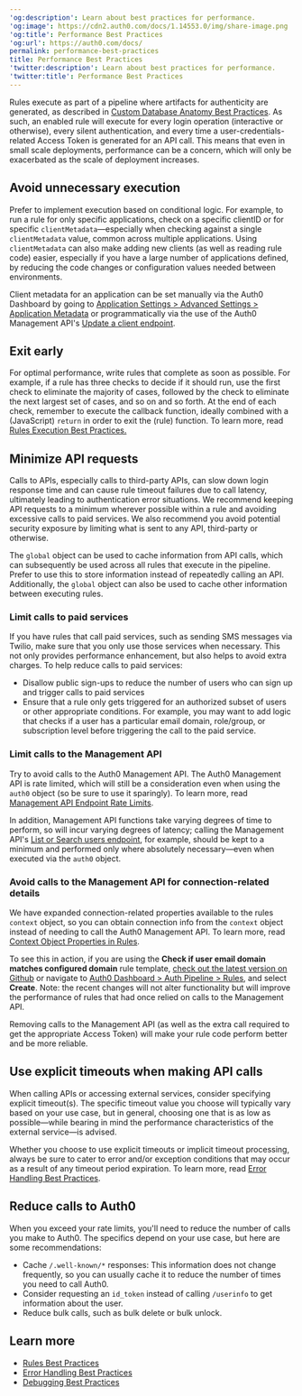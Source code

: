 ---
'og:description': Learn about best practices for performance.
'og:image': https://cdn2.auth0.com/docs/1.14553.0/img/share-image.png
'og:title': Performance Best Practices
'og:url': https://auth0.com/docs/
permalink: performance-best-practices
title: Performance Best Practices
'twitter:description': Learn about best practices for performance.
'twitter:title': Performance Best Practices
---
Rules execute as part of a pipeline where artifacts for authenticity are generated, as described in [Custom Database Anatomy Best Practices](/docs/authenticate/database-connections/custom-db/custom-database-connections-scripts/anatomy). As such, an enabled rule will execute for every login operation (interactive or otherwise), every silent authentication, and every time a user-credentials-related <Tooltip tip="Access Token: Authorization credential, in the form of an opaque string or JWT, used to access an API." cta="View Glossary" href="/docs/glossary?term=Access+Token">Access Token</Tooltip> is generated for an API call. This means that even in small scale deployments, performance can be a concern, which will only be exacerbated as the scale of deployment increases.

## Avoid unnecessary execution

Prefer to implement execution based on conditional logic. For example, to run a rule for only specific applications, check on a specific clientID or for specific `clientMetadata`—especially when checking against a single `clientMetadata` value, common across multiple applications. Using `clientMetadata` can also make adding new clients (as well as reading rule code) easier, especially if you have a large number of applications defined, by reducing the code changes or configuration values needed between environments.

Client metadata for an application can be set manually via the <Tooltip tip="Auth0 Dashboard: Auth0's main product to configure your services." cta="View Glossary" href="/docs/glossary?term=Auth0+Dashboard">Auth0 Dashboard</Tooltip> by going to [Application Settings > Advanced Settings > Application Metadata](https://manage.auth0.com/#/applications/) or programmatically via the use of the Auth0 <Tooltip tip="Management API: A product to allow customers to perform administrative tasks." cta="View Glossary" href="/docs/glossary?term=Management+API">Management API</Tooltip>'s [Update a client endpoint](https://auth0.com/docs/api/management/v2#!/Clients/patch_clients_by_id).

## Exit early

For optimal performance, write rules that complete as soon as possible. For example, if a rule has three checks to decide if it should run, use the first check to eliminate the majority of cases, followed by the check to eliminate the next largest set of cases, and so on and so forth. At the end of each check, remember to execute the callback function, ideally combined with a (JavaScript) `return` in order to exit the (rule) function. To learn more, read [Rules Execution Best Practices.](/docs/rules-best-practices/rules-execution-best-practices)

## Minimize API requests

Calls to APIs, especially calls to third-party APIs, can slow down login response time and can cause rule timeout failures due to call latency, ultimately leading to authentication error situations. We recommend keeping API requests to a minimum wherever possible within a rule and avoiding excessive calls to paid services. We also recommend you avoid potential security exposure by limiting what is sent to any API, third-party or otherwise.

The `global` object can be used to cache information from API calls, which can subsequently be used across all rules that execute in the pipeline. Prefer to use this to store information instead of repeatedly calling an API. Additionally, the `global` object can also be used to cache other information between executing rules.

### Limit calls to paid services

If you have rules that call paid services, such as sending SMS messages via Twilio, make sure that you only use those services when necessary. This not only provides performance enhancement, but also helps to avoid extra charges. To help reduce calls to paid services:

* Disallow public sign-ups to reduce the number of users who can sign up and trigger calls to paid services
* Ensure that a rule only gets triggered for an authorized subset of users or other appropriate conditions. For example, you may want to add logic that checks if a user has a particular email domain, role/group, or subscription level before triggering the call to the paid service.

### Limit calls to the Management API

Try to avoid calls to the Auth0 Management API. The Auth0 Management API is rate limited, which will still be a consideration even when using the `auth0` object (so be sure to use it sparingly). To learn more, read [Management API Endpoint Rate Limits](/docs/troubleshoot/customer-support/operational-policies/rate-limit-policy/management-api-endpoint-rate-limits).

In addition, Management API functions take varying degrees of time to perform, so will incur varying degrees of latency; calling the Management API's [List or Search users endpoint](https://auth0.com/docs/api/management/v2#!/Users/get_users), for example, should be kept to a minimum and performed only where absolutely necessary—even when executed via the `auth0` object.

### Avoid calls to the Management API for connection-related details

We have expanded connection-related properties available to the rules `context` object, so you can obtain connection info from the `context` object instead of needing to call the Auth0 Management API. To learn more, read [Context Object Properties in Rules](/docs/customize/rules/context-object).

To see this in action, if you are using the **Check if user email domain matches configured domain** rule template, [check out the latest version on Github](https://github.com/auth0/rules/blob/master/src/rules/check-domains-against-connection-aliases.js) or navigate to [Auth0 Dashboard > Auth Pipeline > Rules](https://manage.auth0.com/#/rules/new), and select **Create**. Note: the recent changes will not alter functionality but will improve the performance of rules that had once relied on calls to the Management API.

Removing calls to the Management API (as well as the extra call required to get the appropriate Access Token) will make your rule code perform better and be more reliable.

## Use explicit timeouts when making API calls

When calling APIs or accessing external services, consider specifying explicit timeout(s). The specific timeout value you choose will typically vary based on your use case, but in general, choosing one that is as low as possible—while bearing in mind the performance characteristics of the external service—is advised.

Whether you choose to use explicit timeouts or implicit timeout processing, always be sure to cater to error and/or exception conditions that may occur as a result of any timeout period expiration. To learn more, read [Error Handling Best Practices](/docs/troubleshoot/error-handling-best-practices).

## Reduce calls to Auth0

When you exceed your rate limits, you'll need to reduce the number of calls you make to Auth0. The specifics depend on your use case, but here are some recommendations:

* Cache `/.well-known/*` responses: This information does not change frequently, so you can usually cache it to reduce the number of times you need to call Auth0.
* Consider requesting an `id_token` instead of calling `/userinfo` to get information about the user.
* Reduce bulk calls, such as bulk delete or bulk unlock.

## Learn more

* [Rules Best Practices](/docs/rules-best-practices)
* [Error Handling Best Practices](/docs/troubleshoot/error-handling-best-practices)
* [Debugging Best Practices](/docs/troubleshoot/debugging-best-practices)